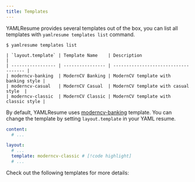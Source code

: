 ```yaml
---
title: Templates
---
```


YAMLResume provides several templates out of the box, you can list all templates
with `yamlresume templates list` command.

```console
$ yamlresume templates list

| `layout.template` | Template Name    | Description                          |
| ----------------- | ---------------- | ------------------------------------ |
| moderncv-banking  | ModernCV Banking | ModernCV template with banking style |
| moderncv-casual   | ModernCV Casual  | ModernCV template with casual style  |
| moderncv-classic  | ModernCV Classic | ModernCV template with classic style |
```

By default, YAMLResume uses [moderncv-banking](./templates/moderncv-banking) template. You
can change the template by setting `layout.template` in your YAML resume.

```yaml title="resume.yml"
content:
  # ...

layout:
  # ...
  template: moderncv-classic # [!code highlight]
  # ...
```

Check out the following templates for more details:

<Cards>
  <Card
    href="/docs/layout/templates/moderncv-banking"
    title="Moderncv Banking"
    description="A modern and clean resume template based on moderncv"
  />
  <Card
    href="/docs/layout/templates/moderncv-classic"
    title="Moderncv Classic"
    description="A modern and classic resume template based on moderncv"
  />
  <Card
    href="/docs/layout/templates/moderncv-casual"
    title="Moderncv Casual"
    description="A modern and casual resume template based on moderncv"
  />
</Cards>
